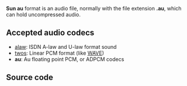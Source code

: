 {{mux|id=au|encoder=n|module link=https://git.videolan.org/?p=vlc.git;a=blob;f=modules/demux/au.c}}
{{mmwiki|au/snd}}
{{wikipedia|au file format}}

'''Sun au''' format is an audio file, normally with the file extension '''.au''', which can hold uncompressed audio.

==Accepted audio codecs==
* [[alaw]]: ISDN A-law and U-law format sound
* [[twos]]: Linear PCM format (like [[WAVE]])
* '''au''': Au floating point PCM, or ADPCM codecs

==Source code==
{{file|modules/demux/au.c|input demuxer}}